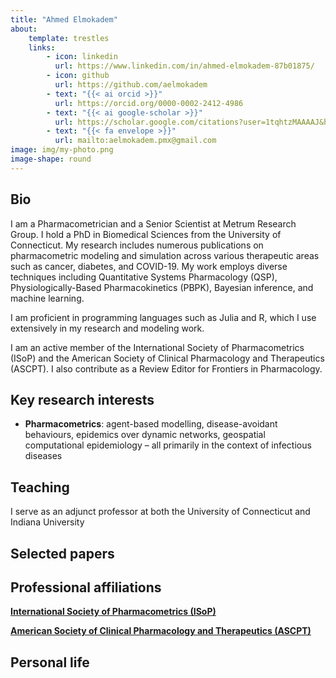 ```yaml
---
title: "Ahmed Elmokadem"
about:
    template: trestles
    links:
        - icon: linkedin
          url: https://www.linkedin.com/in/ahmed-elmokadem-87b01875/
        - icon: github
          url: https://github.com/aelmokadem 
        - text: "{{< ai orcid >}}"
          url: https://orcid.org/0000-0002-2412-4986   
        - text: "{{< ai google-scholar >}}"
          url: https://scholar.google.com/citations?user=1tqhtzMAAAAJ&hl=en 
        - text: "{{< fa envelope >}}"
          url: mailto:aelmokadem.pmx@gmail.com
image: img/my-photo.png
image-shape: round
---
```


## Bio

I am a Pharmacometrician and a Senior Scientist at Metrum Research Group. I hold a PhD in Biomedical Sciences from the University of Connecticut. My research includes numerous publications on pharmacometric modeling and simulation across various therapeutic areas such as cancer, diabetes, and COVID-19. My work employs diverse techniques including Quantitative Systems Pharmacology (QSP), Physiologically-Based Pharmacokinetics (PBPK), Bayesian inference, and machine learning.

I am proficient in programming languages such as Julia and R, which I use extensively in my research and modeling work.

I am an active member of the International Society of Pharmacometrics (ISoP) and the American Society of Clinical Pharmacology and Therapeutics (ASCPT). I also contribute as a Review Editor for Frontiers in Pharmacology.

## Key research interests

* **Pharmacometrics**: agent-based modelling, disease-avoidant behaviours, epidemics over dynamic networks, geospatial computational epidemiology -- all primarily in the context of infectious diseases

## Teaching

I serve as an adjunct professor at both the University of Connecticut and Indiana University

## Selected papers

## Professional affiliations

**[International Society of Pharmacometrics (ISoP)](https://www.isop.org/)**

**[American Society of Clinical Pharmacology and Therapeutics (ASCPT)](https://www.ascpt.org/)**


## Personal life


